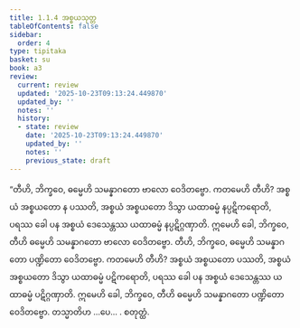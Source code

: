 ```yaml
---
title: 1.1.4 အစ္စယသုတ္တ
tableOfContents: false
sidebar:
  order: 4
type: tipitaka
basket: su
book: a3
review:
  current: review
  updated: '2025-10-23T09:13:24.449870'
  updated_by: ''
  notes: ''
  history:
  - state: review
    date: '2025-10-23T09:13:24.449870'
    updated_by: ''
    notes: ''
    previous_state: draft
---
```



<ReviewStatus review={frontmatter.review} showDetails={true} />

<HypothesisAnnotation frontmatter={frontmatter} />

<DynamicBreadcrumb />

<Division number="4" book="a3" e="ch" v="15" p="101">

<Paragraph number="14" book="a3">
“တီဟိ, ဘိက္ခဝေ, ဓမ္မေဟိ သမန္နာဂတော ဗာလော ဝေဒိတဗ္ဗော. ကတမေဟိ တီဟိ? အစ္စယံ အစ္စယတော န ပဿတိ, အစ္စယံ အစ္စယတော ဒိသွာ ယထာဓမ္မံ နပ္ပဋိကရောတိ, ပရဿ ခေါ ပန အစ္စယံ ဒေသေန္တဿ ယထာဓမ္မံ နပ္ပဋိဂ္ဂဏှာတိ. ဣမေဟိ ခေါ, ဘိက္ခဝေ, တီဟိ ဓမ္မေဟိ သမန္နာဂတော ဗာလော ဝေဒိတဗ္ဗော.
</Paragraph>

<Paragraph number="15" book="a3">
တီဟိ, ဘိက္ခဝေ, ဓမ္မေဟိ သမန္နာဂတော ပဏ္ဍိတော ဝေဒိတဗ္ဗော. ကတမေဟိ တီဟိ? အစ္စယံ အစ္စယတော ပဿတိ, အစ္စယံ အစ္စယတော ဒိသွာ ယထာဓမ္မံ ပဋိကရောတိ, ပရဿ ခေါ ပန အစ္စယံ ဒေသေန္တဿ ယထာဓမ္မံ ပဋိဂ္ဂဏှာတိ. ဣမေဟိ ခေါ, ဘိက္ခဝေ, တီဟိ ဓမ္မေဟိ သမန္နာဂတော ပဏ္ဍိတော ဝေဒိတဗ္ဗော. တသ္မာတိဟ …ပေ… .

</Paragraph>
</Division>

<Paragraph number="16" type="center" book="a3">
စတုတ္ထံ.
</Paragraph>